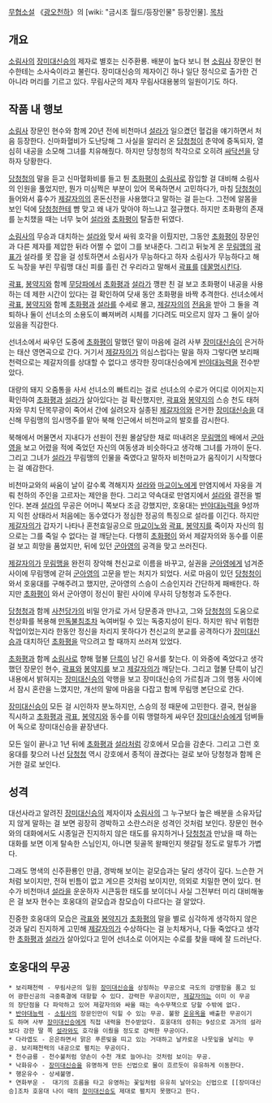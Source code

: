 [[무협소설]] 《[[광오천하]]》의 [wiki: "금시조 월드/등장인물" 등장인물].
[[목차]]
== 개요 ==
[[소림사]]의 [[장미대신승]]의 제자로 별호는 신주환룡. 배분이 높다 보니 현 [[소림사]] 장문인 현수한테는 소사숙이라고 불린다. 장미대신승의 제자이긴 하나 일단 정식으로 출가한 건 아니라 머리를 기르고 있다. 무림사군의 제자 무림사대용봉의 일원이기도 하다.

== 작품 내 행보 ==
[[소림사]] 장문인 현수와 함께 20년 전에 비천마녀 [[설라]]가 일으켰던 혈겁을 얘기하면서 처음 등장한다. 신마화혈비가 도난당해 그 사실을 알리러 온 [[당청청]]이 춘약에 중독되자, 열심히 내공을 소모해 그녀를 치유해줬다. 하지만 당청청의 착각으로 오히려 [[싸닥션]]을 당하자 당황한다.

[[당청청]]의 말을 듣고 신마혈화비를 들고 튄 [[초화평]]이 [[소림사]]로 잠입할 걸 대비해 소림사의 인원을 풀었지만, 뭔가 미심쩍은 부분이 있어 목욕하면서 고민하다가, 마침 [[당청청]]이 들어와서 흉수가 [[제갈자의]]의 혼돈신전을 사용했다고 말하는 걸 듣는다. 그전에 알몸을 보인 덕에 [[당청청]]한테 뺨 맞고 왜 내가 맞아야 하느냐고 절규했다. 하지만 초화평의 존재를 눈치챘을 때는 너무 늦어 [[설라]]와 [[초화평]]이 탈출한 뒤였다.

[[소림사]]의 무승과 대치하는 [[설라]]와 맞서 싸워 호각을 이뤘지만, 그동안 [[초화평]]이 장문인과 다른 제자를 제압한 뒤라 어쩔 수 없이 그를 보내준다. 그리고 뒤늦게 온 [[무림맹]]의 [[곽표]]가 설라를 못 잡을 걸 성토하면서 소림사가 무능하다고 하자 소림사가 무능하다고 해도 늑장을 부린 무림맹 대신 피를 흘린 건 우리라고 말해서 [[곽표]]를 [[데꿀멍]]시킨다.

[[곽표]], [[봉약지]]와 함께 [[무당파]]에서 [[초화평]]과 [[설라]]가 깽판 친 걸 보고 초화평이 내공을 사용하는 데 제한 시간이 있다는 걸 확인하여 닷새 동안 초화평을 바짝 추격한다. 선녀소에서 [[곽표]], [[봉약지]]와 함께 [[초화평]]과 [[설라]]를 수세로 몰고, [[제갈자의]]의 [[전음]]을 받아 그 둘을 격퇴하나 둘이 선녀소의 소용도이 빠져버려 시체를 기다려도 떠오르지 않자 그 둘이 살아있음을 직감한다.

선녀소에서 싸우던 도중에 [[초화평]]이 말했던 말이 마음에 걸려 사부 [[장미대신승]]이 은거하는 태산 영면곡으로 간다. 거기서 [[제갈자의]]가 의심스럽다는 말을 하자 그렇다면 보리패천력으로는 제갈자의를 상대할 수 없다고 생각한 장미대신승에게 [[반야대능력]]을 전수받았다.

대량의 돼지 오줌통을 사서 선녀소의 빠트리는 걸로 선녀소의 수로가 어디로 이어지는지 확인하여 [[초화평]]과 [[설라]]가 살아있다는 걸 확신했지만, [[곽표]]와 [[봉약지]]의 스승 천도 태허자와 무치 단목무광이 죽어서 간에 실려오자 실종된 [[제갈자의]]와 은거한 [[장미대신승]]을 대신해 무림맹의 임시맹주를 맡아 북해 인근에서 비천마교의 발호를 감시한다.

북해에서 머물면서 지내다가 선원이 전원 몰살당한 채로 떠내려온 [[무림맹]]의 배에서 [[군아영]]을 보고 어렸을 적에 죽었던 자신의 여동생과 비슷하다고 생각해 그녀를 가까이 둔다. 그리고 그녀가 [[설라]]가 무림맹의 인물을 죽였다고 말하자 비천마교가 움직이기 시작했다는 걸 예감한다.

비천마교와의 싸움이 날이 갈수록 격해지자 [[설라]]와 [[마교이노]]에게 만염지에서 자웅을 겨뤄 천하의 주인을 고르자는 제안을 한다. 그리고 약속대로 만염지에서 [[설라]]와 결전을 벌인다. 본래 [[설라]]의 무공은 어머니 쪽보다 조금 강했지만, 호웅대는 [[반야대능력]]을 9성까지 익힌 상태라서 처음에는 동수였다가 정심한 정공의 특징으로 설라를 이긴다. 하지만 [[제갈자의]]가 갑자기 나타나 혼천효일공으로 [[마교이노]]와 [[곽표]], [[봉약지]]를 죽이자 자신의 힘으로는 그를 죽일 수 없다는 걸 깨닫는다. 다행히 [[초화평]]이 와서 제갈자의와 동수를 이룬 걸 보고 희망을 품었지만, 뒤에 있던 [[군아영]]의 공격을 맞고 쓰러진다.

[[제갈자의]]가 [[무림맹]]을 완전히 장악해 천신교로 이름을 바꾸고, 실권을 [[군아영]]에게 넘겨준 사이에 무림맹에 갇혀 [[군아영]]의 고문을 받는 처지가 되었다. 서로 마음이 있던 [[당청청]]이 와서 호웅대를 구해주려고 했지만, 군아영의 스승이 스승인지라 간단하게 패배한다. 하지만 [[초화평]]이 와서 군아영이 정신이 팔린 사이에 무사히 당청청과 도주한다.

[[당청청]]과 함께 [[사천당가]]의 비밀 안가로 가서 당문종과 만나고, 그와 [[당청청]]의 도움으로 천상화를 복용해 [[만독불침]]조차 녹여버릴 수 있는 독중지성이 된다. 하지만 워낙 위험한 작업이었는지라 한동안 정신을 차리지 못하다가 천신교의 분교를 공격하다가 [[장미대신승]]과 대치하던 [[초화평]]을 막으려고 할 때까지 쓰러져 있었다.

[[초화평]]과 함께 [[소림사]]로 향해 혈불 [[단륵]]이 남긴 유서를 찾는다. 이 와중에 죽었다고 생각했던 장문인 현수, [[곽표]]와 [[봉약지]]를 보고 [[제갈자의]]가 깨닫는다. 그리고 혈불 단륵이 남긴 내용에서 밝혀지는 [[장미대신승]]의 악행을 보고 장미대신승의 가르침과 그의 행동 사이에서 잠시 혼란을 느꼈지만, 개선의 말에 마음을 다잡고 함께 무림맹 본단으로 간다.

[[장미대신승]]이 모든 걸 시인하자 분노하지만, 스승의 정 때문에 고민한다. 결국, 현실을 직시하고 [[초화평]]과 [[곽표]], [[봉약지]]와 동수를 이뤄 맹렬하게 싸우던 [[장미대신승]]에게 덤벼들어 독으로 장미대신승을 끝장낸다.

모든 일이 끝나고 1년 뒤에 [[초화평]]과 [[설라]]처럼 강호에서 모습을 감춘다. 그리고 그런 호웅대를 찾으러 나선 [[당청청]] 역시 강호에서 종적이 끊겼다는 걸로 보아 당청청과 함께 은거한 걸로 보인다. 

== 성격 ==
대선사라고 알려진 [[장미대신승]]의 제자이자 [[소림사]]의 그 누구보다 높은 배분을 소유자답지 않게 말하는 걸 보면 굉장히 경박하고 소란스러운 성격인 것처럼 보인다. 장문인 현수와의 대화에서도 시종일관 진지하지 않은 태도를 유지하거나 [[당청청]]과 만났을 때 하는 대화를 보면 이게 탈속한 스님인지, 아니면 뒷골목 왈패인지 헷갈릴 정도로 말투가 가볍다.

그래도 명색의 신주환룡인 만큼, 경박해 보이는 겉모습과는 달리 생각이 깊다. 느슨한 거처럼 보이지만, 전혀 빈틈이 없고 게으른 것처럼 보이지만, 의외로 치밀한 면이 있다. 현수가 비천마녀 [[설라]]을 운운하자 시큰둥한 태도를 보이더니 사실 그전부터 미리 대비해놓은 걸 보자 현수는 호웅대의 겉모습과 참모습이 다르다는 걸 알았다. 

진중한 호웅대의 모습은 [[곽표]]와 [[봉약지]]가 [[초화평]]의 말을 별로 심각하게 생각하지 않은 것과 달리 진지하게 고민해 [[제갈자의]]가 수상하다는 걸 눈치채거나, 다들 죽었다고 생각한 [[초화평]]과 [[설라]]가 살아있다고 믿어 선녀소로 이어지는 수로를 찾을 때에 잘 드러난다.
 
== 호웅대의 무공 ==
 * 보리패천력 - 무림사군의 일원 [[장미대신승]]을 상징하는 무공으로 극도의 강맹함을 품고 있어 광한신공의 극중흑결에 대항할 수 있다. 강력한 무공이지만, [[제갈자의]]는 이미 이 무공의 장단점을 다 파악하고 있어 제갈자의와 싸울 때는 속수무책으로 당할 수밖에 없다.
 * [[반야대능력]] - [[소림사]]의 장문인만이 익힐 수 있는 무공. 불왕 [[온유옥]]을 배출한 무공이기도 하며 사부 [[장미대신승]]에게 직접 내력을 전수받았다. 호웅대의 성취는 9성으로 과거의 설라보다 강한 딸 쪽 [[설라]]와도 호각을 이뤘을 정도로 강력한 무공이다.
 * 다라엽도 - 은은하면서 맑은 푸른빛을 띠고 있는 거대하고 날카로운 나뭇잎을 날리는 무공. 보리패천력의 내공으로 펼치는 무공이다.
 * 천수금룡 - 천수불처럼 양손이 수천 개로 늘어나는 것처럼 보이는 무공.
 * 낙화유수 - [[장미대신승]]을 유명하게 만든 신법으로 물이 흐르듯이 유유하게 이동한다.
 * 행운유수 - 상세불명. 
 * 연화부운 -  대기의 흐름을 타고 유영하는 꽃잎처럼 유유히 날아오는 신법으로 [[장미대신승]조차 호웅대 나이 때의 [[장미대신승]]도 제대로 펼치지 못했다고 한다.
